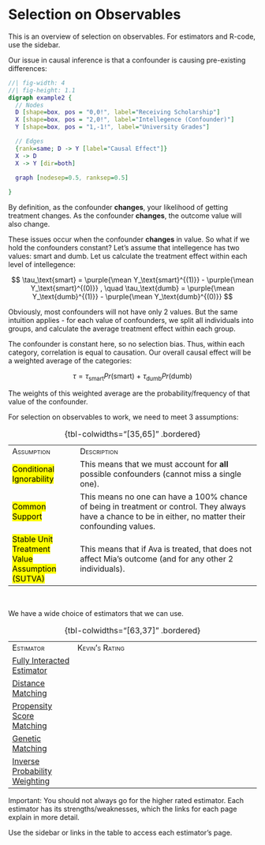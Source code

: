# Selection on Observables {.unnumbered}

::: small
This is an overview of selection on observables. For estimators and R-code, use the sidebar.
:::

Our issue in causal inference is that a confounder is causing pre-existing differences:

::: center-graph
```dot
//| fig-width: 4
//| fig-height: 1.1
digraph example2 {
  // Nodes
  D [shape=box, pos = "0,0!", label="Receiving Scholarship"]
  X [shape=box, pos = "2,0!", label="Intellegence (Confounder)"]
  Y [shape=box, pos = "1,-1!", label="University Grades"]

  // Edges
  {rank=same; D -> Y [label="Causal Effect"]}
  X -> D
  X -> Y [dir=both]
  
  graph [nodesep=0.5, ranksep=0.5]

}
```
:::

By definition, as the confounder **changes**, your likelihood of getting treatment changes. As the confounder **changes**, the outcome value will also change.

These issues occur when the confounder **changes** in value. So what if we hold the confounders constant? Let's assume that intellegence has two values: smart and dumb. Let us calculate the treatment effect within each level of intellegence:

$$
\tau_\text{smart} = \purple{\mean Y_\text{smart}^{(1)}} - \purple{\mean Y_\text{smart}^{(0)}}
, \quad \tau_\text{dumb} = \purple{\mean Y_\text{dumb}^{(1)}} - \purple{\mean Y_\text{dumb}^{(0)}}
$$

::: small
Obviously, most confounders will not have only 2 values. But the same intuition applies - for each value of confounders, we split all individuals into groups, and calculate the average treatment effect within each group.
:::

The confounder is constant here, so no selection bias. Thus, within each category, correlation is equal to causation. Our overall causal effect will be a weighted average of the categories:

$$
\tau = \tau_\text{smart} Pr(\text{smart})  \ + \ \tau_\text{dumb} Pr(\text{dumb})
$$

::: small
The weights of this weighted average are the probability/frequency of that value of the confounder.
:::

For selection on observables to work, we need to meet 3 assumptions:

+---------------------------------------------------------+-----------------------------------------------------------------------------------------------------------------------------------------------------------+
| [Assumption]{.smallcaps}                                | [Description]{.smallcaps}                                                                                                                                 |
+---------------------------------------------------------+-----------------------------------------------------------------------------------------------------------------------------------------------------------+
| [Conditional Ignorability]{.mark}                       | This means that we must account for **all** possible confounders (cannot miss a single one).                                                              |
+---------------------------------------------------------+-----------------------------------------------------------------------------------------------------------------------------------------------------------+
| [Common Support]{.mark}                                 | This means no one can have a 100% chance of being in treatment or control. They always have a chance to be in either, no matter their confounding values. |
+---------------------------------------------------------+-----------------------------------------------------------------------------------------------------------------------------------------------------------+
| [Stable Unit Treatment Value Assumption (SUTVA)]{.mark} | This means that if Ava is treated, that does not affect Mia's outcome (and for any other 2 individuals).                                                  |
+---------------------------------------------------------+-----------------------------------------------------------------------------------------------------------------------------------------------------------+

: {tbl-colwidths="\[35,65\]" .bordered}

<br />

We have a wide choice of estimators that we can use.

+------------------------------------------------+-----------------------------------------------------------------------------------------------------------------------------------------+
| [Estimator]{.smallcaps}                        | [Kevin's Rating]{.smallcaps}                                                                                                            |
+------------------------------------------------+-----------------------------------------------------------------------------------------------------------------------------------------+
| [Fully Interacted Estimator](regress.qmd)      | <div>                                                                                                                                   |
|                                                |                                                                                                                                         |
|                                                | <i class="fas fa-star"></i><i class="fas fa-star"></i><i class="fas fa-star"></i><i class="far fa-star"></i><i class="far fa-star"></i> |
|                                                |                                                                                                                                         |
|                                                | </div>                                                                                                                                  |
+------------------------------------------------+-----------------------------------------------------------------------------------------------------------------------------------------+
| [Distance Matching](distance.qmd)              | <div>                                                                                                                                   |
|                                                |                                                                                                                                         |
|                                                | <i class="fas fa-star"></i><i class="fas fa-star"></i><i class="far fa-star"></i><i class="far fa-star"></i><i class="far fa-star"></i> |
|                                                |                                                                                                                                         |
|                                                | </div>                                                                                                                                  |
+------------------------------------------------+-----------------------------------------------------------------------------------------------------------------------------------------+
| [Propensity Score Matching](pscore.qmd)        | <div>                                                                                                                                   |
|                                                |                                                                                                                                         |
|                                                | <i class="fas fa-star"></i><i class="fas fa-star"></i><i class="far fa-star"></i><i class="far fa-star"></i><i class="far fa-star"></i> |
|                                                |                                                                                                                                         |
|                                                | </div>                                                                                                                                  |
+------------------------------------------------+-----------------------------------------------------------------------------------------------------------------------------------------+
| [Genetic Matching](genetic.qmd)                | <div>                                                                                                                                   |
|                                                |                                                                                                                                         |
|                                                | <i class="fas fa-star"></i><i class="fas fa-star"></i><i class="fas fa-star"></i><i class="fas fa-star"></i><i class="far fa-star"></i> |
|                                                |                                                                                                                                         |
|                                                | </div>                                                                                                                                  |
+------------------------------------------------+-----------------------------------------------------------------------------------------------------------------------------------------+
| [Inverse Probability Weighting](weighting.qmd) | <div>                                                                                                                                   |
|                                                |                                                                                                                                         |
|                                                | <i class="fas fa-star"></i><i class="fas fa-star"></i><i class="fas fa-star"></i><i class="far fa-star"></i><i class="far fa-star"></i> |
|                                                |                                                                                                                                         |
|                                                | </div>                                                                                                                                  |
+------------------------------------------------+-----------------------------------------------------------------------------------------------------------------------------------------+

: {tbl-colwidths="\[63,37\]" .bordered}

::: small
Important: You should not always go for the higher rated estimator. Each estimator has its strengths/weaknesses, which the links for each page explain in more detail.
:::

Use the sidebar or links in the table to access each estimator's page.
